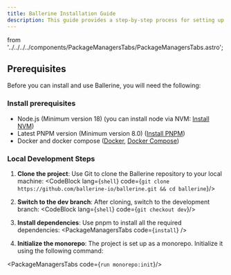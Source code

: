 ```yaml
---
title: Ballerine Installation Guide
description: This guide provides a step-by-step process for setting up and running the Ballerine stack on your local environment.
---
```





  from '../../../../components/PackageManagersTabs/PackageManagersTabs.astro';

## Prerequisites
Before you can install and use Ballerine, you will need the following:
### Install prerequisites
   - Node.js (Minimum version 18) (you can install node via NVM: [Install NVM](https://github.com/nvm-sh/nvm))
   - Latest PNPM version (Minimum version 8.0) ([Install PNPM](https://pnpm.io/installation))
   - Docker and docker compose ([Docker](https://docs.docker.com/desktop), [Docker Compose](https://docs.docker.com/compose/install))

### Local Development Steps

1. **Clone the project**: Use Git to clone the Ballerine repository to your local machine:
<CodeBlock lang={`shell`}  code={`git clone https://github.com/ballerine-io/ballerine.git && cd ballerine`}/>

2. **Switch to the dev branch**: After cloning, switch to the development branch:
<CodeBlock lang={`shell`}  code={`git checkout dev`}/>

3. **Install dependencies**: Use pnpm to install all the required dependencies:
<PackageManagersTabs code={`install`} />

4. **Initialize the monorepo**: The project is set up as a monorepo. Initialize it using the following command:

<PackageManagersTabs code={`run monorepo:init`}/>
